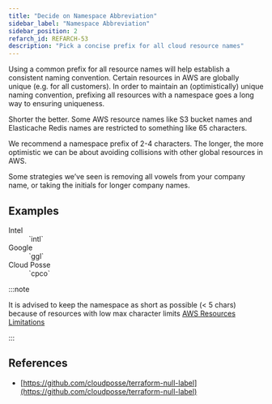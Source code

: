 ```yaml
---
title: "Decide on Namespace Abbreviation"
sidebar_label: "Namespace Abbreviation"
sidebar_position: 2
refarch_id: REFARCH-53
description: "Pick a concise prefix for all cloud resource names"
---
```


Using a common prefix for all resource names will help establish a consistent naming convention. Certain resources in
AWS are globally unique (e.g. for all customers). In order to maintain an (optimistically) unique naming convention,
prefixing all resources with a namespace goes a long way to ensuring uniqueness.

Shorter the better. Some AWS resource names like S3 bucket names and Elasticache Redis names are restricted to something
like 65 characters.

We recommend a namespace prefix of 2-4 characters. The longer, the more optimistic we can be about avoiding collisions
with other global resources in AWS.

Some strategies we’ve seen is removing all vowels from your company name, or taking the initials for longer company
names.

## Examples

<dl>
  <dt>Intel</dt>
  <dd>`intl`</dd>

  <dt>Google</dt>
  <dd>`ggl`</dd>

  <dt>Cloud Posse</dt>
  <dd>`cpco`</dd>
</dl>

:::note

It is advised to keep the namespace as short as possible (< 5 chars) because of resources with low max character limits
[AWS Resources Limitations](/resources/legacy/aws-feature-requests-and-limitations)

:::

## References

- [https://github.com/cloudposse/terraform-null-label](https://github.com/cloudposse/terraform-null-label)

